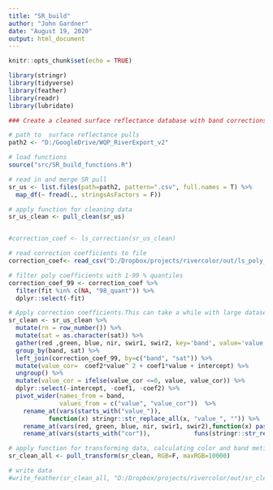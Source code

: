 ```yaml
---
title: "SR_build"
author: "John Gardner"
date: "August 19, 2020"
output: html_document
---
```


```r
knitr::opts_chunk$set(echo = TRUE)

library(stringr)
library(tidyverse)
library(feather)
library(readr)
library(lubridate)

```


```r

### Create a cleaned surface reflectance database with band corrections, calculation of ### band combinations, and water color, brightness, saturation, etc.

# path to  surface reflectance pulls 
path2 <- "D:/GoogleDrive/WQP_RiverExport_v2"

# load functions
source("src/SR_build_functions.R")

# read in and merge SR pull
sr_us <- list.files(path=path2, pattern=".csv", full.names = T) %>%
  map_df(~ fread(., stringsAsFactors = F))

# apply function for cleaning data
sr_us_clean <- pull_clean(sr_us)


#correction_coef <- ls_correction(sr_us_clean)

# read correction coefficients to file
correction_coef<- read_csv("D:/Dropbox/projects/rivercolor/out/ls_poly_correction_coef.csv")

# filter poly coefficients with 1-99 % quantiles
correction_coef_99 <- correction_coef %>%
  filter(fit %in% c(NA, "98_quant")) %>%
  dplyr::select(-fit)

# Apply correction coefficients.This can take a while with large datasets
sr_clean <- sr_us_clean %>%
  mutate(rn = row_number()) %>%
  mutate(sat = as.character(sat)) %>%
  gather(red ,green, blue, nir, swir1, swir2, key='band', value='value') %>%
  group_by(band, sat) %>%
  left_join(correction_coef_99, by=c("band", "sat")) %>%
  mutate(value_cor=  coef2*value^ 2 + coef1*value + intercept) %>%
  ungroup() %>%
  mutate(value_cor = ifelse(value_cor <=0, value, value_cor)) %>%
  dplyr::select(-intercept, -coef1, -coef2) %>%
  pivot_wider(names_from = band,
              values_from = c("value", "value_cor"))  %>%
    rename_at(vars(starts_with("value_")),
           function(x) stringr::str_replace_all(x, "value_", "")) %>%
    rename_at(vars(red, green, blue, nir, swir1, swir2),function(x) paste0(x,"_raw")) %>%
    rename_at(vars(starts_with("cor")),            funs(stringr::str_replace_all(., "cor_", ""))) 

# apply function for transforming data, calculating color and band metics
sr_clean_all <- pull_transform(sr_clean, RGB=F, maxRGB=10000) 

# write data
#write_feather(sr_clean_all, "D:/Dropbox/projects/rivercolor/out/sr_clean_conus_v2.feather")


```



